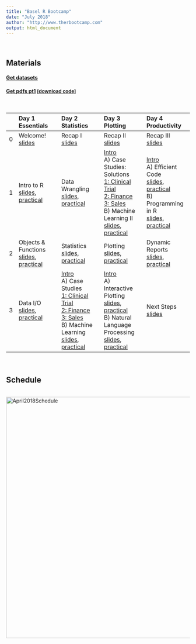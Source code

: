 ```yaml
---
title: "Basel R Bootcamp"
date: "July 2018"
author: "http://www.therbootcamp.com"
output: html_document
---
```


<br>

## Materials

#### <a href="https://raw.githubusercontent.com/therbootcamp/BaselRBootcamp_2018July/master/_sessions/_data/baselrbootcamp_data.zip">Get datasets</a>
#### <a href="https://raw.githubusercontent.com/therbootcamp/BaselRBootcamp_2018July/master/_sessions/_pdf/Baselrbootcamp_slides_pt1.zip">Get pdfs pt1</a> <font size=2><a href="https://raw.githubusercontent.com/therbootcamp/BaselRBootcamp_2018July/master/_sessions/_knit/knit_bootcamp.R">[download code]</a></font>

<br>

|  | Day 1<br>Essentials| Day 2<br>Statistics| Day 3<br>Plotting | Day 4<br> Productivity |
|:--|:-------------|:-------------|:-------------|:--------------|
|0| Welcome!<br>[slides](_sessions/Welcome/Welcome.html) | Recap I<br>[slides](_sessions/RecapI/RecapI.html) | Recap II<br>[slides](_sessions/RecapII/Recap_II.html)| Recap III<br>[slides](_sessions/RecapIII/Recap_III.html)  |
|1| Intro to R<br>[slides](_sessions/IntroToR/IntroToR.html), [practical](_sessions/IntroToR/IntroToR_interactive.R) | Data Wrangling<br>[slides](_sessions/Wrangling/Wrangling.html), [practical](_sessions/Wrangling/Wrangling_practical.html) | [Intro](_sessions/ChooseII/ChooseII.html)<br>  A) Case Studies: Solutions <br>[1: Clinical Trial](_sessions/CaseStudies/Clinical_Data_Case_Study_Answers.html)<br>[2: Finance](_sessions/CaseStudies/Financial_Data_Case_Study_answers.html)<br>[3: Sales](_sessions/CaseStudies/Sales_Data_Case_Study_Answers.html)<br> B) Machine Learning II<br>[slides](_sessions/MachineLearningII/MachineLearningII.html), [practical](_sessions/MachineLearningII/MachineLearningII_practical.html) | [Intro](_sessions/ChooseIV/ChooseIV.html) <br> A) Efficient Code <br>[slides](_sessions/EfficientCode/EfficientCode.html), [practical](_sessions/EfficientCode/EfficientCode_practical.html) <br>B) Programming in R<br>[slides](_sessions/Programming/Programming.html), [practical](_sessions/Programming/Programming_practical.html)|
|2|  Objects & Functions<br>[slides](_sessions/Objects/Objects.html), [practical](_sessions/Objects/Objects_practical.html)| Statistics<br>[slides](_sessions/Statistics/Statistics.html), [practical](_sessions/Statistics/Statistics_practical.html)| Plotting<br>[slides](_sessions/Plotting/Plotting.html), [practical](_sessions/Plotting/Plotting_practical.html)|  Dynamic Reports<br>[slides](_sessions/DynamicReports/DynamicReports.html), [practical](_sessions/DynamicReports/DynamicReports_practical.html)|
|3|   Data I/O<br>[slides](_sessions/DataIO/DataIO.html), [practical](_sessions/DataIO/DataIO_practical.html) | [Intro](_sessions/ChooseI/ChooseI.html) <br> A) Case Studies<br>[1: Clinical Trial](_sessions/CaseStudies/Clinical_Data_Case_Study.html)<br>[2: Finance ](_sessions/CaseStudies/Financial_Data_Case_Study.html)<br>[3: Sales ](_sessions/CaseStudies/Sales_Data_Case_Study.html) <br> B) Machine Learning<br>[slides](_sessions/MachineLearning/MachineLearning.html), [practical](_sessions/MachineLearning/MachineLearning_practical.html) | [Intro](_sessions/ChooseIII/ChooseIII.html) <br> A) Interactive Plotting<br>[slides](_sessions/Shiny/Shiny.html), [practical](_sessions/Shiny/Shiny_practical.html)<br>B) Natural Language Processing<br>[slides](_sessions/LanguageProcessing/LanguageProcessing.html), [practical](_sessions/LanguageProcessing/LanguageProcessing_practical.html)| Next Steps<br>[slides](_sessions/NextSteps/NextSteps.html)|
<br>

## Schedule

<p align="center"><br>
    <a href="https://therbootcamp.github.io/BaselRBootcamp_2018July/schedule.html"><img border="0" alt="April2018Schedule" src="https://github.com/therbootcamp/therbootcamp.github.io/blob/master/_sessions/_image/schedule_2018Jul.png?raw=true" width=660></a><br>
